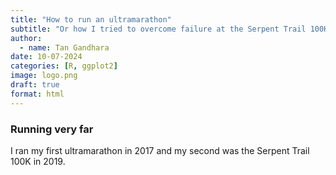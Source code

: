 ```yaml
---
title: "How to run an ultramarathon"
subtitle: "Or how I tried to overcome failure at the Serpent Trail 100K"
author:
  - name: Tan Gandhara
date: 10-07-2024
categories: [R, ggplot2] 
image: logo.png
draft: true
format: html
---
```


### Running very far

I ran my first ultramarathon in 2017 and my second was the Serpent Trail 100K in 2019.
